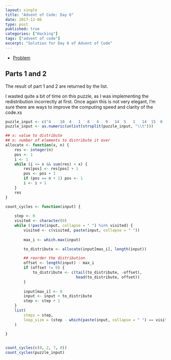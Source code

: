 ```yaml
---
layout: single
title: "Advent of Code: Day 6"
date: 2017-12-06
type: post
published: true
categories: ["Hacking"]
tags: ["advent of code"]
excerpt: "Solution for Day 6 of Advent of Code"
---
```


* [Problem](http://adventofcode.com/2017/day/6)


## Parts 1 and 2

The result of part 1 and 2 are returned by the list.

I wasted quite a bit of time on this puzzle, as I was implementing the redistribution incorrectly at first. Once again this is not very elegant, I'm sure there are ways to improve the computing speed and clarity of the code.xs

```r

puzzle_input <- c("4	10	4	1	8	4	9	14	5	1	14	15	0	15	3	5")
puzzle_input <- as.numeric(unlist(strsplit(puzzle_input, "\\t")))

## x: value to distribute
## n: number of elements to distribute it over
allocate <- function(x, n) {
    res <- integer(n)
    pos <- 1
    i <- 1
    while (i <= x && sum(res) < x) {
        res[pos] <- res[pos] + 1
        pos <- pos + 1
        if (pos == n + 1) pos <- 1
        i <- i + 1
    }
    res
}

count_cycles <- function(input) {
    
    step <- 0
    visited <- character(0)
    while (!paste(input, collapse = " ") %in% visited) {
        visited <- c(visited, paste(input, collapse = " "))
        
        max_i <- which.max(input)

        to_distribute <- allocate(input[max_i], length(input))

        ## reorder the distribution
        offset <- length(input) - max_i
        if (offset != 0) {
            to_distribute <- c(tail(to_distribute, -offset),
                               head(to_distribute, offset))
        }
        
        input[max_i] <- 0
        input <- input + to_distribute
        step <- step + 1
    }
    list(
        steps = step,
        loop_size = (step - which(paste(input, collapse = " ") == visited)) + 1
    )
    
}


count_cycles(c(0, 2, 7, 0))
count_cycles(puzzle_input)


```
